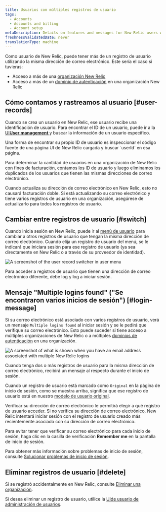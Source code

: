 ```yaml
---
title: Usuarios con múltiples registros de usuario
tags:
  - Accounts
  - Accounts and billing
  - Account setup
metaDescription: Details on features and messages for New Relic users with multiple user records and logins.
freshnessValidatedDate: never
translationType: machine
---
```


Como usuario de New Relic, puede tener más de un registro de usuario utilizando la misma dirección de correo electrónico. Este sería el caso si tuvieras:

* Acceso a más de una [organización New Relic](/docs/accounts/accounts-billing/account-structure/new-relic-account-structure)
* Acceso a más de un [dominio de autenticación](/docs/accounts/accounts-billing/new-relic-one-user-management/authentication-domains-saml-sso-scim-more) en una organización New Relic

## Cómo contamos y rastreamos al usuario [#user-records]

Cuando se crea un usuario en New Relic, ese usuario recibe una identificación de usuario. Para encontrar el ID de un usuario, puede ir a la [UI<DNT>**User management**</DNT> ](/docs/accounts/accounts-billing/new-relic-one-user-management/user-management-ui-and-tasks)y buscar la información de un usuario específico.

<Callout variant="tip">
  Una forma de encontrar su propio ID de usuario es inspeccionar el código fuente de una página UI de New Relic cargada y buscar `userId` en esa página.
</Callout>

Para determinar la cantidad de usuarios en una organización de New Relic con fines de facturación, contamos los ID de usuario y luego eliminamos los duplicados de los usuarios que tienen las mismas direcciones de correo electrónico.

Cuando actualiza su dirección de correo electrónico en New Relic, esto no causará facturación doble. Si está actualizando su correo electrónico y tiene varios registros de usuario en una organización, asegúrese de actualizarlo para todos los registros de usuario.

## Cambiar entre registros de usuario [#switch]

Cuando inicia sesión en New Relic, puede ir al [menú de usuario](/docs/accounts/accounts-billing/general-account-settings/intro-account-settings) para cambiar a otros registros de usuario que tengan la misma dirección de correo electrónico. Cuando elija un registro de usuario del menú, se le indicará que iniciara sesión para ese registro de usuario (ya sea directamente en New Relic o a través de su proveedor de identidad).

<img
  title="User record switcher in user menu"
  alt="A screenshot of the user record switcher in user menu"
  src="/images/accounts_screenshot-crop_user-record-switcher.webp"
/>

Para acceder a registros de usuario que tienen una dirección de correo electrónico diferente, debe log y log a iniciar sesión.

## Mensaje "Multiple logins found" ("Se encontraron varios inicios de sesión") [#login-message]

Si su correo electrónico está asociado con varios registros de usuario, verá un mensaje `Multiple logins found` al iniciar sesión y se le pedirá que verifique su correo electrónico. Esto puede suceder si tiene acceso a múltiples organizaciones de New Relic o a múltiples [dominios de autenticación](/docs/accounts/accounts-billing/new-relic-one-user-management/authentication-domains-saml-sso-scim-more) en una organización.

<img
  title="Login UI for email addresses with multiple user records"
  alt="A screenshot of what is shown when you have an email address associated with multiple New Relic logins"
  src="/images/accounts_screenshot-crop_login-with-multiple-accounts-found.webp"
/>

<figcaption>
  Cuando tenga dos o más registros de usuario para la misma dirección de correo electrónico, recibirá un mensaje al respecto durante el inicio de sesión.
</figcaption>

Cuando un registro de usuario está marcado como `Original` en la página de inicio de sesión, como se muestra arriba, significa que ese registro de usuario está en nuestro [modelo de usuario original](/docs/accounts/original-accounts-billing/original-users-roles/overview-user-models).

Verificar su dirección de correo electrónico le permitirá elegir a qué registro de usuario acceder. Si no verifica su dirección de correo electrónico, New Relic intentará iniciar sesión con el registro de usuario creado más recientemente asociado con su dirección de correo electrónico.

Para evitar tener que verificar su correo electrónico para cada inicio de sesión, haga clic en la casilla de verificación <DNT>**Remember me**</DNT> en la pantalla de inicio de sesión.

Para obtener más información sobre problemas de inicio de sesión, consulte [Solucionar problemas de inicio de sesión](/docs/accounts/accounts-billing/account-setup/troubleshoot-new-relics-password-email-address-login-problems).

## Eliminar registros de usuario [#delete]

Si se registró accidentalmente en New Relic, consulte [Eliminar una organización](/docs/accounts/accounts-billing/account-setup/downgradecancel-account/#cancel-unused-org).

Si desea eliminar un registro de usuario, utilice la [UIde usuario de administración de usuarios](/docs/accounts/accounts-billing/new-relic-one-user-management/user-management-ui-and-tasks).
